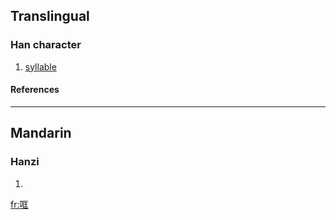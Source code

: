 ==Translingual==
===Han character===
{{Han char|rn=30|rad=口|as=06|sn=9|four=|canj=口尸一土 (RSMG), XX口尸一 (XXRSM)}}
# [[syllable]]
====References====
{{Han ref|kx=0189.271|hdz=10611.020|uh=54D0|ud=21712}}
----
==Mandarin==
===Hanzi===
{{cmn-hanzi|pin=[[è]] ([[e4]]), [[kuāng]] ([[kuang1]]), [[yā]] ([[ya1]]), [[yǎ]] ([[ya3]])|wg=o<sup>4</sup>, k'uang<sup>1</sup>, ya<sup>1</sup>, ya<sup>3</sup>}}
# {{defn|Mandarin}}

[[fr:哐]]